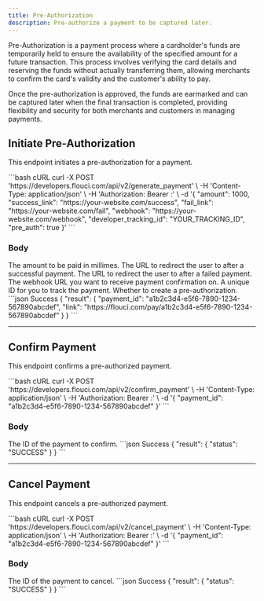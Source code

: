 ```yaml
---
title: Pre-Authorization
description: Pre-authorize a payment to be captured later.
---
```


Pre-Authorization is a payment process where a cardholder's funds are temporarily held to ensure the availability of the specified amount for a future transaction. This process involves verifying the card details and reserving the funds without actually transferring them, allowing merchants to confirm the card's validity and the customer's ability to pay. 

Once the pre-authorization is approved, the funds are earmarked and can be captured later when the final transaction is completed, providing flexibility and security for both merchants and customers in managing payments.

## Initiate Pre-Authorization

This endpoint initiates a pre-authorization for a payment.

<RequestExample>
```bash cURL
curl -X POST 'https://developers.flouci.com/api/v2/generate_payment' \
  -H 'Content-Type: application/json' \
  -H 'Authorization: Bearer <PUBLIC_KEY>:<PRIVATE_KEY>' \
  -d '{
    "amount": 1000,
    "success_link": "https://your-website.com/success",
    "fail_link": "https://your-website.com/fail",
    "webhook": "https://your-website.com/webhook",
    "developer_tracking_id": "YOUR_TRACKING_ID",
    "pre_auth": true
  }'
```
</RequestExample>

### Body

<ParamField body="amount" type="integer" required>
  The amount to be paid in millimes.
</ParamField>
<ParamField body="success_link" type="string" required>
  The URL to redirect the user to after a successful payment.
</ParamField>
<ParamField body="fail_link" type="string" required>
  The URL to redirect the user to after a failed payment.
</ParamField>
<ParamField body="webhook" type="string">
  The webhook URL you want to receive payment confirmation on.
</ParamField>
<ParamField body="developer_tracking_id" type="string">
  A unique ID for you to track the payment.
</ParamField>
<ParamField body="pre_auth" type="boolean" default="false">
  Whether to create a pre-authorization.
</ParamField>

<ResponseExample>
```json Success
{
  "result": {
    "payment_id": "a1b2c3d4-e5f6-7890-1234-567890abcdef",
    "link": "https://flouci.com/pay/a1b2c3d4-e5f6-7890-1234-567890abcdef"
  }
}
```
</ResponseExample>

---

## Confirm Payment

This endpoint confirms a pre-authorized payment.

<RequestExample>
```bash cURL
curl -X POST 'https://developers.flouci.com/api/v2/confirm_payment' \
  -H 'Content-Type: application/json' \
  -H 'Authorization: Bearer <PUBLIC_KEY>:<PRIVATE_KEY>' \
  -d '{
    "payment_id": "a1b2c3d4-e5f6-7890-1234-567890abcdef"
  }'
```
</RequestExample>

### Body

<ParamField body="payment_id" type="string" required>
  The ID of the payment to confirm.
</ParamField>

<ResponseExample>
```json Success
{
  "result": {
    "status": "SUCCESS"
  }
}
```
</ResponseExample>

---

## Cancel Payment

This endpoint cancels a pre-authorized payment.

<RequestExample>
```bash cURL
curl -X POST 'https://developers.flouci.com/api/v2/cancel_payment' \
  -H 'Content-Type: application/json' \
  -H 'Authorization: Bearer <PUBLIC_KEY>:<PRIVATE_KEY>' \
  -d '{
    "payment_id": "a1b2c3d4-e5f6-7890-1234-567890abcdef"
  }'
```
</RequestExample>

### Body

<ParamField body="payment_id" type="string" required>
  The ID of the payment to cancel.
</ParamField>

<ResponseExample>
```json Success
{
  "result": {
    "status": "SUCCESS"
  }
}
```
</ResponseExample>